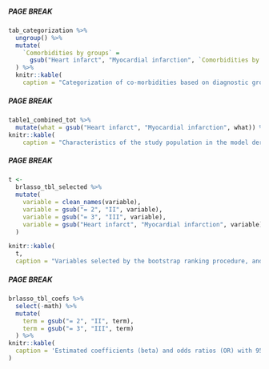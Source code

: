 ##### PAGE BREAK

```{r tabcategorization}
tab_categorization %>%
  ungroup() %>% 
  mutate(
    `Comorbidities by groups` = 
      gsub("Heart infarct", "Myocardial infarction", `Comorbidities by groups`)
  ) %>% 
  knitr::kable(
    caption = "Categorization of co-morbidities based on diagnostic groups according to Charlson and Elixhauser. (CNS = central nervous system.)")

```

##### PAGE BREAK

```{r tab1}
table1_combined_tot %>% 
  mutate(what = gsub("Heart infarct", "Myocardial infarction", what)) %>% 
knitr::kable(
    caption = "Characteristics of the study population in the model derivation cohort (SHAR) and external validation cohort (NJR). Educational levels were classified as low (up to 9 years), middle (10-12 years) and high (at least 12 years).  BMI = Body mass index. ASA = American Society for Anesthesiologists classification. CNS = central nervous system.")
```

##### PAGE BREAK

```{r brlprop}
t <- 
  brlasso_tbl_selected %>% 
  mutate(
    variable = clean_names(variable),
    variable = gsub("= 2", "II", variable),
    variable = gsub("= 3", "III", variable),
    variable = gsub("Heart infarct", "Myocardial infarction", variable)
  )

knitr::kable(
  t, 
  caption = "Variables selected by the bootstrap ranking procedure, and therefore kept in the main model. Variables chosen at least 33 times out of 100 were kept in the reduced model as well. ASA class II and III were kept in both models, since those are usually distinguished anyway. To simplify the models further would be possible by lumping class I and II together. Variables chosen more frequently are likely more important predictors. This is not necessarily true however since one of several strongly correlated variables might be chosen spuriously. (CNS = central nervous system.)")
```

##### PAGE BREAK

```{r brlreduced}
brlasso_tbl_coefs %>% 
  select(-math) %>%
  mutate(
    term = gsub("= 2", "II", term),
    term = gsub("= 3", "III", term)
  ) %>% 
knitr::kable(
  caption = 'Estimated coefficients (beta) and odds ratios (OR) with 95 % confidence intervals for the reduced model.'
)
```
